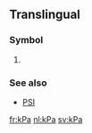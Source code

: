 ==Translingual==
===Symbol===
{{head|mul|symbol}}

#{{SI-unit-abb|kilo|pascal|[[pressure]] and [[stress]]}}

===See also===
*[[PSI]]

[[fr:kPa]]
[[nl:kPa]]
[[sv:kPa]]